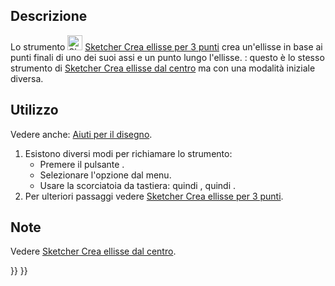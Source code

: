 <languages/>

{{Docnav/it|
[[Sketcher_CreateEllipseByCenter/it|Ellisse dal centro]]
|[[Sketcher_CreateRectangle/it|Rettangolo]]
|[[Sketcher_Workbench/it|Sketcher]]
|IconL=Sketcher_CreateEllipseByCenter.svg
|IconR=Sketcher_CreateRectangle.svg
|IconC=Workbench_Sketcher.svg
}}

{{GuiCommand/it
|Name=Sketcher CreateEllipseBy3Points
|Name/it=Crea ellisse per 3 punti

|MenuLocation=Schizzo → Geometrie Sketcher → Crea ellisse per 3 punti
|Workbenches=[[Sketcher_Workbench/it|Sketcher]]
|Shortcut={{KEY|G}} {{KEY|3}} {{KEY|E}}
|Version=0.15
|SeeAlso=[[Sketcher_CreateEllipseByCenter/it|Sketcher Crea ellisse dal centro]]
}}

<span id="Description"></span>
==Descrizione==

Lo strumento [[Image:Sketcher_CreateEllipseBy3Points.svg|24px]] [[Sketcher_CreateEllipseBy3Points/it|Sketcher Crea ellisse per 3 punti]] crea un'ellisse in base ai punti finali di uno dei suoi assi e un punto lungo l'ellisse. {{Version/it|1.0}}: questo è lo stesso strumento di [[Sketcher_CreateEllipseByCenter/it|Sketcher Crea ellisse dal centro]] ma con una modalità iniziale diversa.

<span id="Usage"></span>
==Utilizzo==

Vedere anche: [[Sketcher_Workbench/it#Drawing_aids|Aiuti per il disegno]].

# Esistono diversi modi per richiamare lo strumento:
#* Premere il pulsante {{Button|[[Image:Sketcher_CreateEllipseBy3Points.svg|16px]] [[Sketcher_CreateEllipseBy3Points/it|Crea ellisse per 3 punti]]}}.
#* Selezionare l'opzione {{MenuCommand|Schizzo → Geometrie Sketcher → [[Image:Sketcher_CreateEllipseBy3Points.svg|16px]] Crea ellisse per 3 punti}} dal menu.
#* Usare la scorciatoia da tastiera: {{KEY|G}} quindi {{KEY|3}}, quindi {{KEY|E}}.
# Per ulteriori passaggi vedere [[Sketcher_CreateEllipseByCenter/it#Usage|Sketcher Crea ellisse per 3 punti]].

<span id="Notes"></span>
==Note==

Vedere [[Sketcher_CreateEllipseByCenter/it#Notes|Sketcher Crea ellisse dal centro]].


{{Docnav/it|
[[Sketcher_CreateEllipseByCenter/it|Ellisse dal centro]]
|[[Sketcher_CreateRectangle/it|Rettangolo]]
|[[Sketcher_Workbench/it|Sketcher]]
|IconL=Sketcher_CreateEllipseByCenter.svg
|IconR=Sketcher_CreateRectangle.svg
|IconC=Workbench_Sketcher.svg
}}

{{Sketcher_Tools_navi{{#translation:}}}}
{{Userdocnavi{{#translation:}}}}